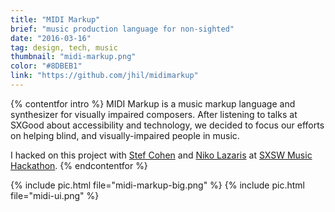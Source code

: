 ```yaml
---
title: "MIDI Markup"
brief: "music production language for non-sighted"
date: "2016-03-16"
tag: design, tech, music
thumbnail: "midi-markup.png"
color: "#8DBEB1"
link: "https://github.com/jhil/midimarkup"
---
```


{% contentfor intro %}
MIDI Markup is a music markup language and synthesizer for visually impaired composers. After listening to talks at SXGood about accessibility and technology, we decided to focus our efforts on helping blind, and visually-impaired people in music.

I hacked on this project with [Stef Cohen](https://twitter.com/stefcohen3) and [Niko Lazaris](https://twitter.com/nikolazaris) at [SXSW Music Hackathon](https://www.sxsw.com/conference/sxsw-hackathon/).
{% endcontentfor %}

{% include pic.html file="midi-markup-big.png" %}
{% include pic.html file="midi-ui.png" %}
